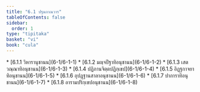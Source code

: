 ```yaml
---
title: "6.1 ปฐมภาณวาร"
tableOfContents: false
sidebar:
  order: 1
type: "tipitaka"
basket: "vi"
book: "cula"
---
```



<DynamicBreadcrumb />



<TableOfContents book="cula" section="6.1">
* [6.1.1 วิหารานุชานน](6-1/6-1-1)
* [6.1.2 มญฺจปีฐาทิอนุชานน](6-1/6-1-2)
* [6.1.3 เสตวณฺณาทิอนุชานน](6-1/6-1-3)
* [6.1.4 ปฏิภานจิตฺตปฏิกฺเขป](6-1/6-1-4)
* [6.1.5 อิฏฺฐกาจยาทิอนุชานน](6-1/6-1-5)
* [6.1.6 อุปฏฺฐานสาลาอนุชานน](6-1/6-1-6)
* [6.1.7 ปาการาทิอนุชานน](6-1/6-1-7)
* [6.1.8 อารามปริกฺเขปอนุชานน](6-1/6-1-8)
</TableOfContents>